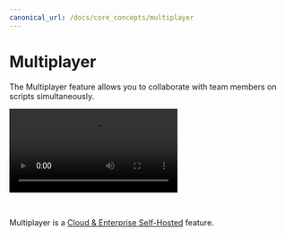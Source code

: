```yaml
---
canonical_url: /docs/core_concepts/multiplayer
---
```



# Multiplayer

The Multiplayer feature allows you to collaborate with team members on scripts simultaneously.

<video
	className="border-2 rounded-lg object-cover w-full h-full dark:border-gray-800"
	autoPlay
	controls
	id="main-video"
	src="/videos/multiplayer.mp4"
/>

<br />

Multiplayer is a [Cloud & Enterprise Self-Hosted](/pricing) feature.

<div className="grid grid-cols-2 gap-6 mb-4">
	<DocCard
		title="Multiplayer"
		description="Collaborate on scripts simultaneously."
		href="/docs/core_concepts/multiplayer"
	/>
	<DocCard
		title="Pricing"
		description="Windmill provides a range of pricing plans for both Cloud and Self-hosted deployments."
		href="/pricing"
	/>
</div>
